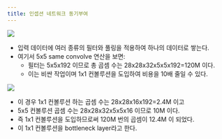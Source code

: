 ```yaml
---
title: 인셉션 네트워크 동기부여
---
```


![](/assets/b61b6baa-6411-47a0-81f7-b37d0e2b5f26.png)

- 입력 데이터에 여러 종류의 필터와 풀링을 적용하여 하나의 데이터로 쌓는다.
- 여기서 5x5 same convolve 연산을 보면:
    - 필터는 5x5x192 이므로 총 곱셈 수는 28x28x32x5x5x192=120M 이다.
    - 이는 비싼 작업이며 1x1 컨볼루션을 도입하여 비용을 10배 줄일 수 있다.

![](/assets/d04b1b82-edec-40e4-b1e1-05f03ab7d948.png)

- 이 경우 1x1 컨볼루션 하는 곱셈 수는 28x28x16x192=2.4M 이고
- 5x5 컨볼루션 곱셈 수는 28x28x32x5x5x16 이므로 10M 이다.
- 즉 1x1 컨볼루션을 도입하므로써 120M 번의 곱셈이 12.4M 이 되었다.
- 이 1x1 컨볼루션을 bottleneck layer라고 한다.